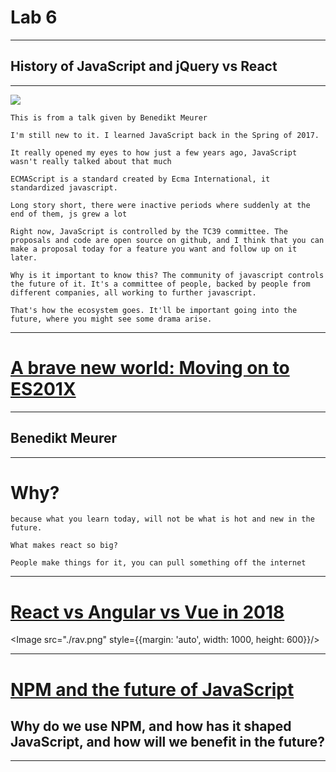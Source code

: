

# Lab 6

-----

## History of JavaScript and jQuery vs React

---

<Image src="./jshist.png" />

```notes
This is from a talk given by Benedikt Meurer

I'm still new to it. I learned JavaScript back in the Spring of 2017. 

It really opened my eyes to how just a few years ago, JavaScript wasn't really talked about that much

ECMAScript is a standard created by Ecma International, it standardized javascript.

Long story short, there were inactive periods where suddenly at the end of them, js grew a lot

Right now, JavaScript is controlled by the TC39 committee. The proposals and code are open source on github, and I think that you can make a proposal today for a feature you want and follow up on it later. 

Why is it important to know this? The community of javascript controls the future of it. It's a committee of people, backed by people from different companies, all working to further javascript.

That's how the ecosystem goes. It'll be important going into the future, where you might see some drama arise.
```

---

# [A brave new world: Moving on to ES201X](https://www.youtube.com/watch?v=2OI_BLv1_zM)
-----
## Benedikt Meurer

---

# Why?

```notes
because what you learn today, will not be what is hot and new in the future.

What makes react so big?

People make things for it, you can pull something off the internet
```

---

# [React vs Angular vs Vue in 2018](https://medium.com/@TechMagic/reactjs-vs-angular5-vs-vue-js-what-to-choose-in-2018-b91e028fa91d)

<Image src="./rav.png" style={{margin: 'auto', width: 1000, height: 600}}/>

---

# [NPM and the future of JavaScript](https://www.youtube.com/watch?v=Qa4dxW-Qi2s)

## Why do we use NPM, and how has it shaped JavaScript, and how will we benefit in the future?

---

